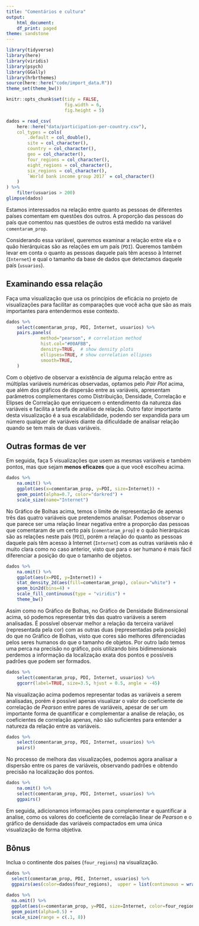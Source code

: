 ```yaml
---
title: "Comentários e cultura"
output:
    html_document:
    df_print: paged
theme: sandstone
---
```


```r
library(tidyverse)
library(here)
library(viridis)
library(psych)
library(GGally)
library(hrbrthemes)
source(here::here("code/import_data.R"))
theme_set(theme_bw())

knitr::opts_chunk$set(tidy = FALSE,
                      fig.width = 6,
                      fig.height = 5)
```

```r
dados = read_csv(
    here::here("data/participation-per-country.csv"),
    col_types = cols(
        .default = col_double(),
        site = col_character(),
        country = col_character(),
        geo = col_character(),
        four_regions = col_character(),
        eight_regions = col_character(),
        six_regions = col_character(),
        `World bank income group 2017` = col_character()
    )
) %>% 
    filter(usuarios > 200)
glimpse(dados)
```

Estamos interessados na relação entre quanto as pessoas de diferentes países comentam em questões dos outros. A proporção das pessoas do país que comentou nas questões de outros está medido na variável `comentaram_prop`. 

Considerando essa variável, queremos examinar a relação entre ela e o quão hierárquicas são as relações em um país (`PDI`). Queremos também levar em conta o quanto as pessoas daquele país têm acesso à Internet (`Internet`) e qual o tamanho da base de dados que detectamos daquele país (`usuarios`). 

## Examinando essa relação

Faça uma visualização que usa os princípios de eficácia no projeto de visualizações para facilitar as comparações que você acha que são as mais importantes para entendermos esse contexto. 

```r
dados %>%
    select(comentaram_prop, PDI, Internet, usuarios) %>%
    pairs.panels( 
             method="pearson", # correlation method
             hist.col="#00AFBB",
             density=TRUE,  # show density plots
             ellipses=TRUE, # show correlation ellipses
             smooth=TRUE,
    )
```

Com o objetivo de observar a existência de alguma relação entre as múltiplas variáveis numéricas observadas, optamos pelo *Pair Plot* acima, que além dos gráficos de dispersão entre as variáveis, apresentam parâmetros complementares como Distribuição, Densidade, Correlação e Elipses de Correlação que enriquecem o entendimento da natureza das variáveis e facilita a tarefa de análise de relação. Outro fator importante desta visualização é a sua escalabilidade, podendo ser expandida para um número qualquer de variáveis diante da dificuldade de analisar relação quando se tem mais de duas variáveis.

## Outras formas de ver

Em seguida, faça 5 visualizações que usem as mesmas variáveis e também pontos, mas que sejam **menos eficazes** que a que você escolheu acima.

```r
dados %>%
    na.omit() %>%
    ggplot(aes(x=comentaram_prop, y=PDI, size=Internet)) +
    geom_point(alpha=0.7, color="darkred") +
    scale_size(name="Internet")
```

No Gráfico de Bolhas acima, temos o limite de representação de apenas três das quatro variáveis que pretendemos analisar. Podemos observar o que parece ser uma relação linear negativa entre a proporção das pessoas que comentaram de um certo país (`comentaram_prop`) e o quão hierárquicas são as relações neste país (`PDI`), porém a relação do quanto as pessoas daquele país têm acesso à Internet (`Internet`) com as outras variáveis não é muito clara como no caso anterior, visto que para o ser humano é mais fácil diferenciar a posição do que o tamanho de objetos.

```r
dados %>%
    na.omit() %>%
    ggplot(aes(x=PDI, y=Internet)) +
    stat_density_2d(aes(fill=comentaram_prop), colour="white") +
    geom_bin2d(bins=4) +
    scale_fill_continuous(type = "viridis") +
    theme_bw()
```

Assim como no Gráfico de Bolhas, no Gráfico de Densidade Bidimensional acima, só podemos representar três das quatro variáveis a serem analisadas. É possível observar melhor a relação da terceira variável (representada pela cor) com as outras duas (representadas pela posição) do que no Gráfico de Bolhas, visto que cores são melhores diferenciadas pelos seres humanos do que o tamanho de objetos. Por outro lado temos uma perca na precisão no gráfico, pois utilizando bins bidimensionais perdemos a informação da localização exata dos pontos e possíveis padrões que podem ser formados.

```r
dados %>%
    select(comentaram_prop, PDI, Internet, usuarios) %>%
    ggcorr(label=TRUE, size=3.5, hjust = 0.5, angle = -45)
```

Na visualização acima podemos representar todas as variáveis a serem analisadas, porém é possível apenas visualizar o valor do coeficiente de correlação de *Pearson* entre pares de variáveis, apesar de ser um importante forma de quantificar e complementar a analise de relação, os coeficientes de correlação apenas, não são suficientes para entender a natureza da relação entre as variáveis.   

```r
dados %>%
    select(comentaram_prop, PDI, Internet, usuarios) %>%
    pairs()
```

No processo de melhora das visualizações, podemos agora analisar a dispersão entre os pares de variáveis, observando padrões e obtendo precisão na localização dos pontos. 

```r
dados %>%
    na.omit() %>%
    select(comentaram_prop, PDI, Internet, usuarios) %>%
    ggpairs()
```

Em seguida, adicionamos informações para complementar e quantificar a analise, como os valores do coeficiente de correlação linear de *Pearson* e o gráfico de densidade das variáveis compactados em uma única visualização de forma objetiva.

## Bônus
Inclua o continente dos países (`four_regions`) na visualização.

```r
dados %>%
  select(comentaram_prop, PDI, Internet, usuarios) %>%
  ggpairs(aes(color=dados$four_regions),  upper = list(continuous = wrap("cor", size = 2.5)))
```

```r
dados %>%
  na.omit() %>%
  ggplot(aes(x=comentaram_prop, y=PDI, size=Internet, color=four_regions)) +
  geom_point(alpha=0.5) +
  scale_size(range = c(.1, 8))
```

